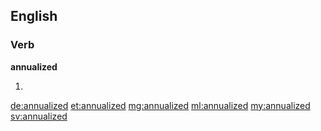 ==English==

===Verb===
'''annualized'''

# {{en-past of|annualize}}

[[de:annualized]]
[[et:annualized]]
[[mg:annualized]]
[[ml:annualized]]
[[my:annualized]]
[[sv:annualized]]